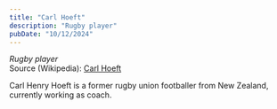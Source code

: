 ```yaml
---
title: "Carl Hoeft"
description: "Rugby player"
pubDate: "10/12/2024"
---
```


*Rugby player*  
Source (Wikipedia): [Carl Hoeft][1]

 Carl Henry Hoeft is a former rugby union footballer from New Zealand, currently working as coach.

[1]: https://en.wikipedia.org/wiki/Carl_Hoeft
